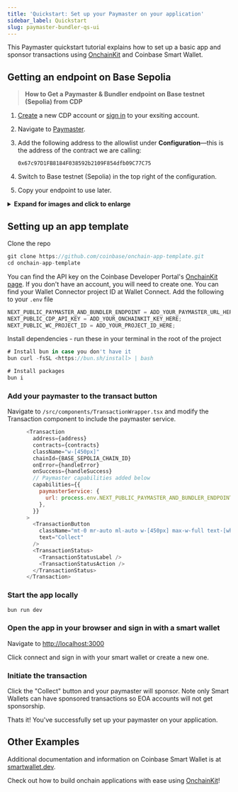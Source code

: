 ```yaml
---
title: 'Quickstart: Set up your Paymaster on your application'
sidebar_label: Quickstart
slug: paymaster-bundler-qs-ui
---
```


This Paymaster quickstart tutorial explains how to set up a basic app and sponsor transactions using [OnchainKit](https://onchainkit.xyz/) and Coinbase Smart Wallet.

## Getting an endpoint on Base Sepolia

> **How to Get a Paymaster & Bundler endpoint on Base testnet (Sepolia) from CDP**

1. [Create](https://coinbase.com/developer-platform) a new CDP account or [sign in](https://portal.cdp.coinbase.com) to your exsiting account.
2. Navigate to [Paymaster](https://portal.cdp.coinbase.com/products/bundler-and-paymaster).
3. Add the following address to the allowlist under **Configuration**&mdash;this is the address of the contract we are calling:

   ```
   0x67c97D1FB8184F038592b2109F854dfb09C77C75
   ```

4. Switch to Base testnet (Sepolia) in the top right of the configuration.
5. Copy your endpoint to use later.

<details>
<summary><b>Expand for images and click to enlarge</b></summary>
<div>

<figcaption>
  <i>Paymaster - Gas Policy</i>
</figcaption> <img
  src={require('../../../assets/images/paymaster/pb-paymaster-config.png').default}
  width="700"
  alt=""
/> <br />
<br />

</div>
</details>

## Setting up an app template

Clone the repo

```js
git clone https://github.com/coinbase/onchain-app-template.git
cd onchain-app-template
```

You can find the API key on the Coinbase Developer Portal's [OnchainKit page](https://portal.cdp.coinbase.com/products/onchainkit). If you don't have an account, you will need to create one.
You can find your Wallet Connector project ID at Wallet Connect.
Add the following to your `.env` file

```js
NEXT_PUBLIC_PAYMASTER_AND_BUNDLER_ENDPOINT = ADD_YOUR_PAYMASTER_URL_HERE;
NEXT_PUBLIC_CDP_API_KEY = ADD_YOUR_ONCHAINKIT_KEY_HERE;
NEXT_PUBLIC_WC_PROJECT_ID = ADD_YOUR_PROJECT_ID_HERE;
```

Install dependencies - run these in your terminal in the root of the project

```js
# Install bun in case you don't have it
bun curl -fsSL <https://bun.sh/install> | bash

# Install packages
bun i
```

### Add your paymaster to the transact button

Navigate to `/src/components/TransactionWrapper.tsx` and modify the Transaction component to include the paymaster service.

```js
      <Transaction
        address={address}
        contracts={contracts}
        className="w-[450px]"
        chainId={BASE_SEPOLIA_CHAIN_ID}
        onError={handleError}
        onSuccess={handleSuccess}
        // Paymaster capabilities added below
        capabilities={{
          paymasterService: {
            url: process.env.NEXT_PUBLIC_PAYMASTER_AND_BUNDLER_ENDPOINT!,
          },
        }}
      >
        <TransactionButton
          className="mt-0 mr-auto ml-auto w-[450px] max-w-full text-[white]"
          text="Collect"
        />
        <TransactionStatus>
          <TransactionStatusLabel />
          <TransactionStatusAction />
        </TransactionStatus>
      </Transaction>
```

### Start the app locally

```js
bun run dev
```

### Open the app in your browser and sign in with a smart wallet

Navigate to [http://localhost:3000](http://localhost:3000)

Click connect and sign in with your smart wallet or create a new one.

### Initiate the transaction

Click the "Collect" button and your paymaster will sponsor. Note only Smart Wallets can have sponsored transactions so EOA accounts will not get sponsorship.

Thats it! You've successfully set up your paymaster on your application.

## Other Examples

Additional documentation and information on Coinbase Smart Wallet is at [smartwallet.dev](https://smartwallet.dev/).

Check out how to build onchain applications with ease using [OnchainKit](https://onchainkit.xyz/)!
